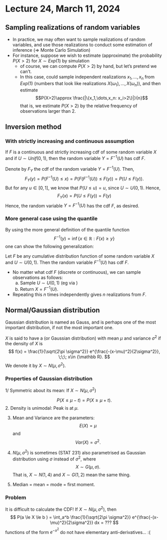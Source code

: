 # Lecture 24, March 11, 2024

\newcommand{\var}{\mathbb{V}ar}
\newcommand{\R}{\mathbb{R}}
\newcommand{\E}{\mathbb{E}}

## Sampling realizations of random variables

+ In practice, we may often want to sample realizations of random variables, and use those realizations to conduct some estimation of inference ($\Rightarrow$ Monte Carlo Simulation)
+ For instance, suppose we wish to estimate (approximate) the probability $P(X>2)$ for $X\sim Exp(1)$ by simulation 
    + of course, we can compute $P(X>2)$ by hand, but let's pretend we can't.
    + In this case, could sample independent realizations $x_1,\dots,x_n$ from $Exp(1)$ (numbers that look like realizations $X(\omega_1),\dots,X(\omega_n)$), and then estimate
$$P(X>2)\approx \frac{|\{x_1,\dots,x_n: x_i>2\}|}{n}$$
that is, we estimate $P(X>2)$ by the relative frequency of observations larger than 2. 

## Inversion method

### With strictly increasing and continuous assumption

::: {.lemma}
If $F$ is a continuous and strictly increasing cdf of some random variable $X$ and if $U\sim Unif(0,1)$, then the random variable $Y=F^{-1}(U)$ has cdf $F$.
:::

::: {.proof}
Denote by $F_Y$ the cdf of the random variable $Y = F^{-1}(U)$. Then,
    $$ F_Y(y) = P(F^{-1}(U)\leq x) = P(F(F^{-1}(U))\leq F(y))=P(U\leq F(y)).$$
But for any $u\in[0,1]$, we know that $P(U\leq u)=u$, since $U\sim U(0,1)$. Hence,
    $$ F_Y(x) = P(U\leq F(y))=F(y)$$
Hence, the random variable $Y = F^{-1}(U)$ has the cdf $F$, as desired. 
:::

### More general case using the quantile

By using the more general definition of the quantile function
    $$F^{-1}(y) = \inf\{x\in\R: F(x)\geq y\}$$
one can show the following generalization:\pause

::: {.theorem}
Let $F$ be any cumulative distribution function of some random variable $X$ and $U\sim U(0,1)$. Then the random variable $F^{-1}(U)$ has cdf $F$.
:::

+ No matter what cdf $F$ (discrete or continuous), we can sample observations as follows:
  a.  Sample $U\sim U(0,1)$ (eg via \texttt{runif()})
  b.  Return $X=F^{-1}(U)$.

+ Repeating this $n$ times independently gives $n$ realizations from $F$.

## Normal/Gaussian distribution

Gaussian distribution is named as Gauss, and is perhaps one of the most important distribution, if not the most important one.

::: {.definition}
$X$ is said to have a \textbf{normal distribution} (or Gaussian distribution) with mean $\mu$ and variance $\sigma^2$ if the density of $X$ is
$$
f(x) = \frac{1}{\sqrt{2\pi \sigma^2}} e^{\frac{-(x-\mu)^2}{2\sigma^2}}, \;\;\; x\in {\mathbb R}.
$$
We denote it by $X\sim N(\mu,\sigma^2)$.
:::

### Properties of Gaussian distribution

1/ Symmetric about its mean: If $X \sim N(\mu, \sigma^2)$

$$
P( X \le \mu - t) = P(X \ge \mu + t).
$$
2. Density is unimodal: Peak is at $\mu$.

3. Mean and Variance are the parameters: 
$$E(X)= \mu$$
 and 
 $$Var(X)=\sigma^2.$$
 
4. $N(\mu, \sigma^2)$ is sometimes (STAT 231) also parametrised as Gaussian distribution using $\sigma$ instead of $\sigma^2$, where
$$
X \sim G(\mu, \sigma).
$$
That is, $X\sim N(1, 4)$ and $X\sim G(1, 2)$ mean the same thing. 

5. Median = mean = mode = first moment.

### Problem

It is difficult to calculate the CDF! If $X\sim N(\mu, \sigma^2)$, then
$$
P(a \le X \le b ) = \int_a^b \frac{1}{\sqrt{2\pi \sigma^2}} e^{\frac{-(x-\mu)^2}{2\sigma^2}} dx = ???
$$
functions of the form $e^{-x^2}$ do not have elementary anti-derivatives... :(